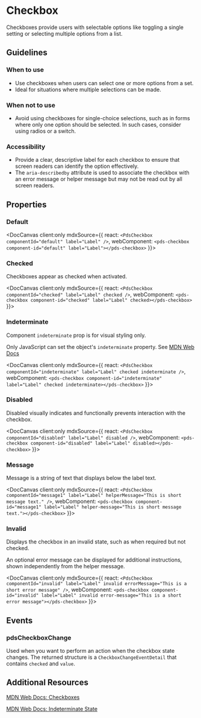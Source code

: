 
# Checkbox

Checkboxes provide users with selectable options like toggling a single setting or selecting multiple options from a list.

## Guidelines

### When to use
- Use checkboxes when users can select one or more options from a set.
- Ideal for situations where multiple selections can be made.

### When not to use
- Avoid using checkboxes for single-choice selections, such as in forms where only one option should be selected. In such cases, consider using radios or a switch.

### Accessibility
- Provide a clear, descriptive label for each checkbox to ensure that screen readers can identify the option effectively.
- The `aria-describedby` attribute is used to associate the checkbox with an error message or helper message but may not be read out by all screen readers.

## Properties

<DocArgsTable componentName="pds-checkbox" docSource={components} />

### Default

<DocCanvas client:only
  mdxSource={{
    react: `<PdsCheckbox componentId="default" label="Label" />`,
    webComponent: `<pds-checkbox component-id="default" label="Label"></pds-checkbox>`
}}>
  <pds-checkbox component-id="default" label="Label"></pds-checkbox>
</DocCanvas>

### Checked

Checkboxes appear as checked when activated.

<DocCanvas client:only
  mdxSource={{
    react: `<PdsCheckbox componentId="checked" label="Label" checked />`,
    webComponent: `<pds-checkbox component-id="checked" label="Label" checked></pds-checkbox>`
}}>
  <pds-checkbox component-id="checked" label="Label" checked></pds-checkbox>
</DocCanvas>

### Indeterminate

Component `indeterminate` prop is for visual styling only.

Only JavaScript can set the object's `indeterminate` property. See [MDN Web Docs](https://developer.mozilla.org/en-US/docs/Web/HTML/Element/input/checkbox#indeterminate_state_checkboxes)

<DocCanvas client:only
  mdxSource={{
    react: `<PdsCheckbox componentId="indeterminate" label="Label" checked indeterminate />`,
    webComponent: `<pds-checkbox component-id="indeterminate" label="Label" checked indeterminate></pds-checkbox>`
}}>
  <pds-checkbox component-id="indeterminate" label="Label" checked indeterminate></pds-checkbox>
</DocCanvas>

### Disabled

Disabled visually indicates and functionally prevents interaction with the checkbox.

<DocCanvas client:only
  mdxSource={{
    react: `<PdsCheckbox componentId="disabled" label="Label" disabled />`,
    webComponent: `<pds-checkbox component-id="disabled" label="Label" disabled></pds-checkbox>`
}}>
  <pds-checkbox component-id="disabled" label="Label" disabled></pds-checkbox>
</DocCanvas>

### Message

Message is a string of text that displays below the label text.

<DocCanvas client:only
  mdxSource={{
    react: `<PdsCheckbox componentId="message1" label="Label" helperMessage="This is short message text." />`,
    webComponent: `<pds-checkbox component-id="message1" label="Label" helper-message="This is short message text."></pds-checkbox>`
}}>
  <pds-checkbox component-id="message1" label="Label" helper-message="This is short message text."></pds-checkbox>
</DocCanvas>

### Invalid

Displays the checkbox in an invalid state, such as when required but not checked.

An optional error message can be displayed for additional instructions, shown independently from the helper message.

<DocCanvas client:only
  mdxSource={{
    react: `<PdsCheckbox componentId="invalid" label="Label" invalid errorMessage="This is a short error message" />`,
    webComponent: `<pds-checkbox component-id="invalid" label="Label" invalid error-message="This is a short error message"></pds-checkbox>`
}}>
  <pds-checkbox component-id="invalid" label="Label" invalid error-message="This is a short error message"></pds-checkbox>
</DocCanvas>

## Events

### pdsCheckboxChange
Used when you want to perform an action when the checkbox state changes. The returned structure is a `CheckboxChangeEventDetail` that contains `checked` and `value`.

## Additional Resources

[MDN Web Docs: Checkboxes](https://developer.mozilla.org/en-US/docs/Web/HTML/Element/input/checkbox)

[MDN Web Docs: Indeterminate State](https://developer.mozilla.org/en-US/docs/Web/HTML/Element/input/checkbox#indeterminate_state_checkboxes)
